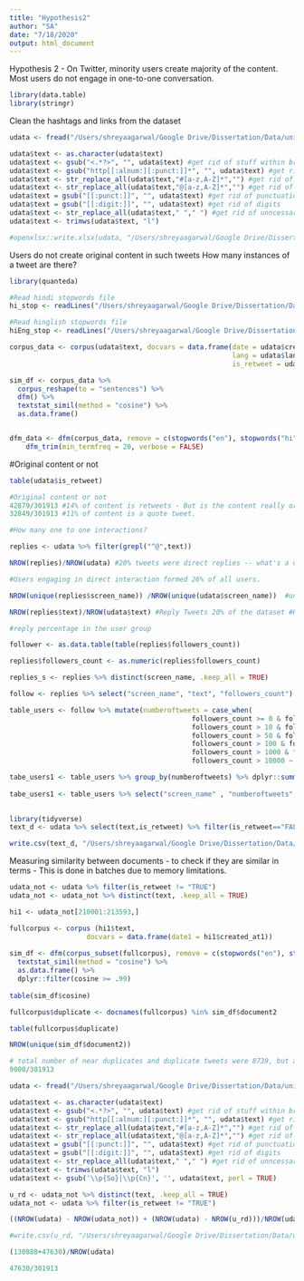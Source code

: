 ```yaml
---
title: "Hypothesis2"
author: "SA"
date: "7/18/2020"
output: html_document
---
```


Hypothesis 2 - On Twitter, minority users create majority of the content. Most users do not engage in one-to-one conversation.

```r
library(data.table)
library(stringr)
```


Clean the hashtags and links from the dataset
```r

udata <- fread("/Users/shreyaagarwal/Google Drive/Dissertation/Data/uniquedata.csv")

udata$text <- as.character(udata$text)
udata$text <- gsub("<.*?>", "", udata$text) #get rid of stuff within brackets
udata$text <- gsub("http[[:alnum:][:punct:]]*", "", udata$text) #get rid of links and punctuation
udata$text <- str_replace_all(udata$text,"#[a-z,A-Z]*","") #get rid of hashtags
udata$text <- str_replace_all(udata$text,"@[a-z,A-Z]*","") #get rid of references of other screen names
udata$text = gsub("[[:punct:]]", "", udata$text) #get rid of punctuation
udata$text = gsub("[[:digit:]]", "", udata$text) #get rid of digits
udata$text <- str_replace_all(udata$text," "," ") #get rid of unncessary space
udata$text <- trimws(udata$text, "l")

#openxlsx::write.xlsx(udata, "/Users/shreyaagarwal/Google Drive/Dissertation/Data/uniquedata1.xlsx")
```

Users do not create original content in such tweets
How many instances of a tweet are there?
```r
library(quanteda)

#Read hindi stopwords file
hi_stop <- readLines("/Users/shreyaagarwal/Google Drive/Dissertation/Data/final_stopwords.txt", encoding = "UTF-8")

#Read hinglish stopwords file
hiEng_stop <- readLines("/Users/shreyaagarwal/Google Drive/Dissertation/Data/hinglish_stopwords.txt")

corpus_data <- corpus(udata$text, docvars = data.frame(date = udata$created_at1,
                                                       lang = udata$lang,
                                                       is_retweet = udata$is_retweet))

sim_df <- corpus_data %>%
  corpus_reshape(to = "sentences") %>%
  dfm() %>%
  textstat_simil(method = "cosine") %>%
  as.data.frame()


dfm_data <- dfm(corpus_data, remove = c(stopwords("en"), stopwords("hi", source = "stopwords-iso"), hi_stop, hiEng_stop, "amp"), remove_punct = TRUE) %>%
    dfm_trim(min_termfreq = 20, verbose = FALSE)

```

#Original content or not
```r
table(udata$is_retweet)

#Original content or not
42879/301913 #14% of content is retweets - But is the content really original?
32849/301913 #11% of content is a quote tweet.


```


```r

#How many one to one interactions?

replies <- udata %>% filter(grepl("^@",text)) 

NROW(replies)/NROW(udata) #20% tweets were direct replies -- what's a direct reply and to whom

#Users engaging in direct interaction formed 26% of all users.

NROW(unique(replies$screen_name)) /NROW(unique(udata$screen_name))  #unique users

NROW(replies$text)/NROW(udata$text) #Reply Tweets 20% of the dataset #Higher than the average studies

#reply percentage in the user group

follower <- as.data.table(table(replies$followers_count))

replies$followers_count <- as.numeric(replies$followers_count)

replies_s <- replies %>% distinct(screen_name, .keep_all = TRUE)

follow <- replies %>% select("screen_name", "text", "followers_count") %>% group_by(screen_name, followers_count) %>% dplyr::summarise(totaltweets = n())

table_users <- follow %>% mutate(numberoftweets = case_when(
                                             followers_count >= 0 & followers_count <= 10 ~ '0 to 10',
                                             followers_count > 10 & followers_count <= 50 ~ '11 to 50', 
                                             followers_count > 50 & followers_count <= 100 ~ '51 to 100',
                                             followers_count > 100 & followers_count <= 1000 ~ '101 to 1000',
                                             followers_count > 1000 & followers_count <= 10000 ~ '1000 to 10000',
                                             followers_count > 10000 ~ '>10000'))

tabe_users1 <- table_users %>% group_by(numberoftweets) %>% dplyr::summarise(a_sum = sum(totaltweets))
            
tabe_users1 <- table_users %>% select("screen_name" , "numberoftweets", ) %>% group_by(numberoftweets) %>% dplyr::summarize(count = n())                                                                   
                                                                      
```

```r
library(tidyverse)
text_d <- udata %>% select(text,is_retweet) %>% filter(is_retweet=="FALSE") %>% group_by(text) %>% summarize(n())

write.csv(text_d, "/Users/shreyaagarwal/Google Drive/Dissertation/Data/text.csv")
```

Measuring similarity between documents - to check if they are similar in terms - This is done in batches due to memory limitations.
```r

udata_not <- udata %>% filter(is_retweet != "TRUE")
udata_not <- udata_not %>% distinct(text, .keep_all = TRUE)

hi1 <- udata_not[210001:213593,]

fullcorpus <- corpus (hi1$text, 
                   docvars = data.frame(date1 = hi1$created_at1))
                                        
sim_df <- dfm(corpus_subset(fullcorpus), remove = c(stopwords("en"), stopwords("hi", source = "stopwords-iso"), hi_stop, hiEng_stop), remove_punct = TRUE) %>% 
  textstat_simil(method = "cosine") %>%
  as.data.frame() %>%
  dplyr::filter(cosine >= .99)
  
table(sim_df$cosine)

fullcorpus$duplicate <- docnames(fullcorpus) %in% sim_df$document2

table(fullcorpus$duplicate)

NROW(unique(sim_df$document2))

# total number of near duplicates and duplicate tweets were 8739, but added a few tweets extra since similarity calculatiion was performed in batches due to memory issues.
9000/301913

```

```r

udata <- fread("/Users/shreyaagarwal/Google Drive/Dissertation/Data/uniquedata.csv")

udata$text <- as.character(udata$text)
udata$text <- gsub("<.*?>", "", udata$text) #get rid of stuff within brackets
udata$text <- gsub("http[[:alnum:][:punct:]]*", "", udata$text) #get rid of links and punctuation
udata$text <- str_replace_all(udata$text,"#[a-z,A-Z]*","") #get rid of hashtags
udata$text <- str_replace_all(udata$text,"@[a-z,A-Z]*","") #get rid of references of other screen names
udata$text = gsub("[[:punct:]]", "", udata$text) #get rid of punctuation
udata$text = gsub("[[:digit:]]", "", udata$text) #get rid of digits
udata$text <- str_replace_all(udata$text," "," ") #get rid of unncessary space
udata$text <- trimws(udata$text, "l")
udata$text <- gsub('\\p{So}|\\p{Cn}', '', udata$text, perl = TRUE)
```

```r
u_rd <- udata_not %>% distinct(text, .keep_all = TRUE) 
udata_not <- udata %>% filter(is_retweet != "TRUE")

((NROW(udata) - NROW(udata_not)) + (NROW(udata) - NROW(u_rd)))/NROW(udata)

#write.csv(u_rd, "/Users/shreyaagarwal/Google Drive/Dissertation/Data/unique_text_rows.csv")

(130888+47630)/NROW(udata)

47630/301913 
```

